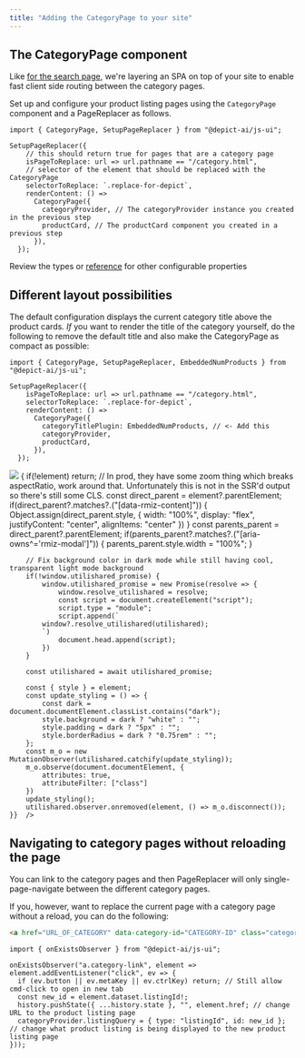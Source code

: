 ```yaml
---
title: "Adding the CategoryPage to your site"
---
```


## The CategoryPage component

Like [for the search page](/js-ui-guide/search/creating-page), we're layering an SPA on top of your site to enable fast client side routing between the category pages.

Set up and configure your product listing pages using the `CategoryPage` component and a PageReplacer as follows.

```tsx tsx
import { CategoryPage, SetupPageReplacer } from "@depict-ai/js-ui";

SetupPageReplacer({
    // this should return true for pages that are a category page
    isPageToReplace: url => url.pathname == "/category.html",
    // selector of the element that should be replaced with the CategoryPage
    selectorToReplace: `.replace-for-depict`,
    renderContent: () =>
      CategoryPage({
        categoryProvider, // The categoryProvider instance you created in the previous step
        productCard, // The productCard component you created in a previous step
      }),
  });
```


<Note>Review the types or [reference](/reference/listing-sdk/js-ui#categorypage-function) for other configurable properties</Note>

## Different layout possibilities

The default configuration displays the current category title above the product cards.
<i>If</i> you want to render the title of the category yourself, do the following to remove the default title and also make the CategoryPage as compact as possible:

```tsx
import { CategoryPage, SetupPageReplacer, EmbeddedNumProducts } from "@depict-ai/js-ui";

SetupPageReplacer({
    isPageToReplace: url => url.pathname == "/category.html",
    selectorToReplace: `.replace-for-depict`,
    renderContent: () =>
      CategoryPage({
        categoryTitlePlugin: EmbeddedNumProducts, // <- Add this
        categoryProvider,
        productCard,
      }),
  });
```


<Frame caption="The CategoryPage in its most compact version, optimizing for the content being above the fold">
    <img src="/images/category_compact.svg" style={{ width: "100%", aspectRatio: 7/13 }} ref={async element => {
        if(!element) return;
        // In prod, they have some zoom thing which breaks aspectRatio, work around that. Unfortunately this is not in the SSR'd output so there's still some CLS.
        const direct_parent = element?.parentElement;
        if(direct_parent?.matches?.("[data-rmiz-content]")) {
            Object.assign(direct_parent.style, {
                width: "100%",
                display: "flex",
                justifyContent: "center",
                alignItems: "center"
            })
        }
        const parents_parent = direct_parent?.parentElement;
        if(parents_parent?.matches?.("[aria-owns^='rmiz-modal']")) {
            parents_parent.style.width = "100%";
        }

        // Fix background color in dark mode while still having cool, transparent light mode background
        if(!window.utilishared_promise) {
            window.utilishared_promise = new Promise(resolve => {
                window.resolve_utilishared = resolve;
                const script = document.createElement("script");
                script.type = "module";
                script.append(`
            window?.resolve_utilishared(utilishared);
            `)
                document.head.append(script);
            })
        }

        const utilishared = await utilishared_promise;

        const { style } = element;
        const update_styling = () => {
            const dark = document.documentElement.classList.contains("dark");
            style.background = dark ? "white" : "";
            style.padding = dark ? "5px" : "";
            style.borderRadius = dark ? "0.75rem" : "";
        };
        const m_o = new MutationObserver(utilishared.catchify(update_styling));
        m_o.observe(document.documentElement, {
            attributes: true,
            attributeFilter: ["class"]
        })
        update_styling();
        utilishared.observer.onremoved(element, () => m_o.disconnect());
    }}  />
</Frame>

## Navigating to category pages without reloading the page

You can link to the category pages and then PageReplacer will only single-page-navigate between the different category pages.

If you, however, want to replace the current page with a category page without a reload, you can do the following:

```html
<a href="URL_OF_CATEGORY" data-category-id="CATEGORY-ID" class="category-link">CATEGORY_NAME</a>
```

```tsx
import { onExistsObserver } from "@depict-ai/js-ui";

onExistsObserver("a.category-link", element => element.addEventListener("click", ev => {
  if (ev.button || ev.metaKey || ev.ctrlKey) return; // Still allow cmd-click to open in new tab
  const new_id = element.dataset.listingId!;
  history.pushState({ ...history.state }, "", element.href; // change URL to the product listing page
  categoryProvider.listingQuery = { type: "listingId", id: new_id }; // change what product listing is being displayed to the new product listing page
}));
```
